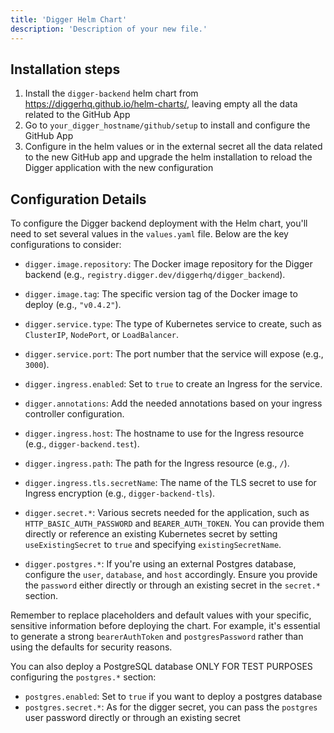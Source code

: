 ```yaml
---
title: 'Digger Helm Chart'
description: 'Description of your new file.'
---
```


## Installation steps


1. Install the `digger-backend` helm chart from https://diggerhq.github.io/helm-charts/, leaving empty all the data related to the GitHub App
2. Go to `your_digger_hostname/github/setup` to install and configure the GitHub App
3. Configure in the helm values or in the external secret all the data related to the new GitHub app and upgrade the helm installation to reload the Digger application with the new configuration

## Configuration Details

To configure the Digger backend deployment with the Helm chart, you'll need to set several values in the `values.yaml` file. Below are the key configurations to consider:

- `digger.image.repository`: The Docker image repository for the Digger backend (e.g., `registry.digger.dev/diggerhq/digger_backend`).
- `digger.image.tag`: The specific version tag of the Docker image to deploy (e.g., `"v0.4.2"`).

- `digger.service.type`: The type of Kubernetes service to create, such as `ClusterIP`, `NodePort`, or `LoadBalancer`.
- `digger.service.port`: The port number that the service will expose (e.g., `3000`).

- `digger.ingress.enabled`: Set to `true` to create an Ingress for the service.
- `digger.annotations`: Add the needed annotations based on your ingress controller configuration.
- `digger.ingress.host`: The hostname to use for the Ingress resource (e.g., `digger-backend.test`).
- `digger.ingress.path`: The path for the Ingress resource (e.g., `/`).
- `digger.ingress.tls.secretName`: The name of the TLS secret to use for Ingress encryption (e.g., `digger-backend-tls`).

- `digger.secret.*`: Various secrets needed for the application, such as `HTTP_BASIC_AUTH_PASSWORD` and `BEARER_AUTH_TOKEN`. You can provide them directly or reference an existing Kubernetes secret by setting `useExistingSecret` to `true` and specifying `existingSecretName`.

- `digger.postgres.*`: If you're using an external Postgres database, configure the `user`, `database`, and `host` accordingly. Ensure you provide the `password` either directly or through an existing secret in the `secret.*` section.

Remember to replace placeholders and default values with your specific, sensitive information before deploying the chart. For example, it's essential to generate a strong `bearerAuthToken` and `postgresPassword` rather than using the defaults for security reasons.

You can also deploy a PostgreSQL database ONLY FOR TEST PURPOSES configuring the `postgres.*` section:

- `postgres.enabled`: Set to `true` if you want to deploy a postgres database
- `postgres.secret.*`: As for the digger secret, you can pass the `postgres` user password directly or through an existing secret